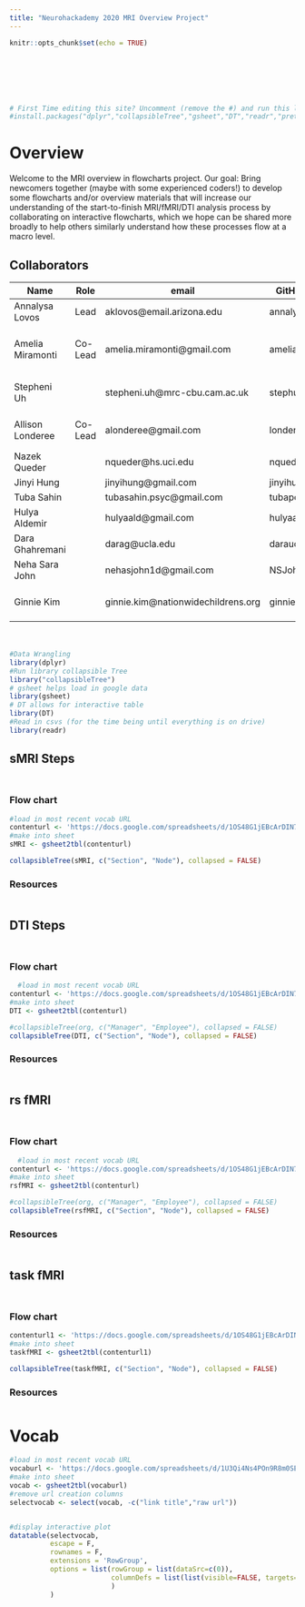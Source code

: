 ```yaml
---
title: "Neurohackademy 2020 MRI Overview Project"
---
```


<div style="margin-bottom:100px;">
```r
knitr::opts_chunk$set(echo = TRUE)

```
</div>

```r
# First Time editing this site? Uncomment (remove the #) and run this line first! 
#install.packages("dplyr","collapsibleTree","gsheet","DT","readr","prettydoc")
```

# Overview

Welcome to the MRI overview in flowcharts project. Our goal: Bring newcomers together (maybe with some experienced coders!) to develop some flowcharts and/or overview materials that will increase our understanding of the start-to-finish MRI/fMRI/DTI analysis process by collaborating on interactive flowcharts, which we hope can be shared more broadly to help others similarly understand how these processes flow at a macro level. 

## Collaborators


| Name             | Role     | email                             | GitHub    | Institution  |
| ---------------- | -------- | --------------------------------- | --------- | ------------ |
| Annalysa Lovos   | Lead     | aklovos@email.arizona.edu         | annalysa  | University of Arizona           |
| Amelia Miramonti | Co-Lead  | amelia.miramonti@gmail.com        | amelia-m  | University of Nebraska - Lincoln|
| Stepheni Uh      |          | stepheni.uh@mrc-cbu.cam.ac.uk     | stephuh2  | University of Cambridge         |
| Allison Londeree | Co-Lead  | alonderee@gmail.com               | londeree4 | The Ohio State University       |
| Nazek Queder     |          | nqueder@hs.uci.edu                | nqueder   | UC Irvine                       |
| Jinyi Hung       |          | jinyihung@gmail.com               | jinyihung |              |
| Tuba Sahin       |          | tubasahin.psyc@gmail.com          | tubapona  |              |
| Hulya Aldemir    |          | hulyaald@gmail.com                | hulyaald  |              |
| Dara Ghahremani  |          | darag@ucla.edu                    | daraucla  | UC Los Angeles                  |
| Neha Sara John   |          | nehasjohn1d@gmail.com             | NSJohn    |              |
| Ginnie Kim       |          |ginnie.kim@nationwidechildrens.org | ginniekim | Nationwide Children's Hospital  |




<div style="margin-bottom:50px;">
</div>


```r
#Data Wrangling
library(dplyr)
#Run library collapsible Tree
library("collapsibleTree")
# gsheet helps load in google data
library(gsheet)
# DT allows for interactive table
library(DT)
#Read in csvs (for the time being until everything is on drive)
library(readr)
```


## sMRI Steps {.tabset .tabset-fade}
<div style="margin-bottom:50px;">
</div>
### Flow chart
```r

#load in most recent vocab URL
contenturl <- 'https://docs.google.com/spreadsheets/d/1OS48G1jEBcArDIN76jh5PFHGoJSeqfGSTE23ve7lfjk/edit?usp=sharing'
#make into sheet
sMRI <- gsheet2tbl(contenturl)

```

```r
collapsibleTree(sMRI, c("Section", "Node"), collapsed = FALSE)
```

### Resources
<div style="margin-bottom:50px;">
</div>


## DTI Steps {.tabset .tabset-fade}
<div style="margin-bottom:50px;">
</div>
### Flow chart
```r
  #load in most recent vocab URL
contenturl <- 'https://docs.google.com/spreadsheets/d/1OS48G1jEBcArDIN76jh5PFHGoJSeqfGSTE23ve7lfjk/edit#gid=2105350491'
#make into sheet
DTI <- gsheet2tbl(contenturl)

```

```r
#collapsibleTree(org, c("Manager", "Employee"), collapsed = FALSE)
collapsibleTree(DTI, c("Section", "Node"), collapsed = FALSE)
```

### Resources
<div style="margin-bottom:50px;">
</div>

## rs fMRI {.tabset .tabset-fade}
<div style="margin-bottom:50px;">
</div>
### Flow chart
```r
  #load in most recent vocab URL
contenturl <- 'https://docs.google.com/spreadsheets/d/1OS48G1jEBcArDIN76jh5PFHGoJSeqfGSTE23ve7lfjk/edit#gid=1662967562'
#make into sheet
rsfMRI <- gsheet2tbl(contenturl)

```

```r
#collapsibleTree(org, c("Manager", "Employee"), collapsed = FALSE)
collapsibleTree(rsfMRI, c("Section", "Node"), collapsed = FALSE)
```

### Resources
<div style="margin-bottom:50px;">
</div>

## task fMRI {.tabset .tabset-fade}
<div style="margin-bottom:50px;">
</div>
### Flow chart
```r
contenturl1 <- 'https://docs.google.com/spreadsheets/d/1OS48G1jEBcArDIN76jh5PFHGoJSeqfGSTE23ve7lfjk/edit#gid=1730333169'
#make into sheet
taskfMRI <- gsheet2tbl(contenturl1)

```

```r
collapsibleTree(taskfMRI, c("Section", "Node"), collapsed = FALSE)
```

### Resources
<div style="margin-bottom:50px;">
</div>

# Vocab
```r
#load in most recent vocab URL
vocaburl <- 'https://docs.google.com/spreadsheets/d/1U3Qi4Ns4POn9R8m0SEua6zU0cO5jjseMq3WrctPEtyo/edit#gid=0'
#make into sheet
vocab <- gsheet2tbl(vocaburl)
#remove url creation columns
selectvocab <- select(vocab, -c("link title","raw url"))


#display interactive plot
datatable(selectvocab,
          escape = F,
          rownames = F, 
          extensions = 'RowGroup', 
          options = list(rowGroup = list(dataSrc=c(0)),
                         columnDefs = list(list(visible=FALSE, targets=c(0)))
                         )
          )

```

